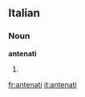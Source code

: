 ==Italian==

===Noun===
'''antenati''' {{m}}

# {{plural of|antenato|lang=it}}

[[fr:antenati]]
[[it:antenati]]